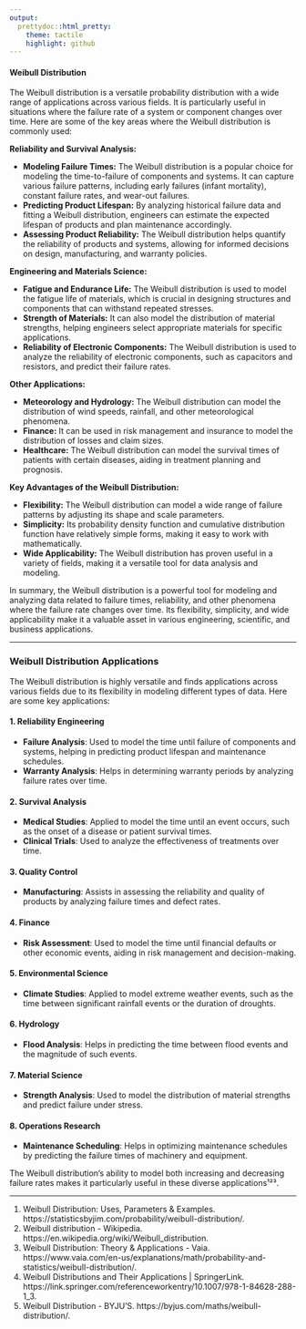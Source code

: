 ```yaml
---
output:
  prettydoc::html_pretty:
    theme: tactile
    highlight: github
---
```



#### Weibull Distribution

The Weibull distribution is a versatile probability distribution with a wide range of applications across various fields. It is particularly useful in situations where the failure rate of a system or component changes over time. Here are some of the key areas where the Weibull distribution is commonly used:

**Reliability and Survival Analysis:**



* **Modeling Failure Times:** The Weibull distribution is a popular choice for modeling the time-to-failure of components and systems. It can capture various failure patterns, including early failures (infant mortality), constant failure rates, and wear-out failures.
* **Predicting Product Lifespan:** By analyzing historical failure data and fitting a Weibull distribution, engineers can estimate the expected lifespan of products and plan maintenance accordingly.
* **Assessing Product Reliability:** The Weibull distribution helps quantify the reliability of products and systems, allowing for informed decisions on design, manufacturing, and warranty policies.

**Engineering and Materials Science:**

* **Fatigue and Endurance Life:** The Weibull distribution is used to model the fatigue life of materials, which is crucial in designing structures and components that can withstand repeated stresses.
* **Strength of Materials:** It can also model the distribution of material strengths, helping engineers select appropriate materials for specific applications.
* **Reliability of Electronic Components:** The Weibull distribution is used to analyze the reliability of electronic components, such as capacitors and resistors, and predict their failure rates.

**Other Applications:**

* **Meteorology and Hydrology:** The Weibull distribution can model the distribution of wind speeds, rainfall, and other meteorological phenomena.
* **Finance:** It can be used in risk management and insurance to model the distribution of losses and claim sizes.
* **Healthcare:** The Weibull distribution can model the survival times of patients with certain diseases, aiding in treatment planning and prognosis.

**Key Advantages of the Weibull Distribution:**

* **Flexibility:** The Weibull distribution can model a wide range of failure patterns by adjusting its shape and scale parameters.
* **Simplicity:** Its probability density function and cumulative distribution function have relatively simple forms, making it easy to work with mathematically.
* **Wide Applicability:** The Weibull distribution has proven useful in a variety of fields, making it a versatile tool for data analysis and modeling.

In summary, the Weibull distribution is a powerful tool for modeling and analyzing data related to failure times, reliability, and other phenomena where the failure rate changes over time. Its flexibility, simplicity, and wide applicability make it a valuable asset in various engineering, scientific, and business applications.

----------------------------------------------------------------------------------------

### Weibull Distribution Applications

The Weibull distribution is highly versatile and finds applications across various fields due to its flexibility in modeling different types of data. Here are some key applications:

#### 1. **Reliability Engineering**
- **Failure Analysis**: Used to model the time until failure of components and systems, helping in predicting product lifespan and maintenance schedules.
- **Warranty Analysis**: Helps in determining warranty periods by analyzing failure rates over time.

#### 2. **Survival Analysis**
- **Medical Studies**: Applied to model the time until an event occurs, such as the onset of a disease or patient survival times.
- **Clinical Trials**: Used to analyze the effectiveness of treatments over time.

#### 3. **Quality Control**
- **Manufacturing**: Assists in assessing the reliability and quality of products by analyzing failure times and defect rates.

#### 4. **Finance**
- **Risk Assessment**: Used to model the time until financial defaults or other economic events, aiding in risk management and decision-making.

#### 5. **Environmental Science**
- **Climate Studies**: Applied to model extreme weather events, such as the time between significant rainfall events or the duration of droughts.

#### 6. **Hydrology**
- **Flood Analysis**: Helps in predicting the time between flood events and the magnitude of such events.

#### 7. **Material Science**
- **Strength Analysis**: Used to model the distribution of material strengths and predict failure under stress.

#### 8. **Operations Research**
- **Maintenance Scheduling**: Helps in optimizing maintenance schedules by predicting the failure times of machinery and equipment.

The Weibull distribution's ability to model both increasing and decreasing failure rates makes it particularly useful in these diverse applications¹²³.

--------------------------------------------------------------------------

(1) Weibull Distribution: Uses, Parameters & Examples. https://statisticsbyjim.com/probability/weibull-distribution/.
(2) Weibull distribution - Wikipedia. https://en.wikipedia.org/wiki/Weibull_distribution.
(3) Weibull Distribution: Theory & Applications - Vaia. https://www.vaia.com/en-us/explanations/math/probability-and-statistics/weibull-distribution/.
(4) Weibull Distributions and Their Applications | SpringerLink. https://link.springer.com/referenceworkentry/10.1007/978-1-84628-288-1_3.
(5) Weibull Distribution - BYJU'S. https://byjus.com/maths/weibull-distribution/.